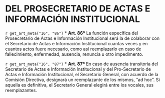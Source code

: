 # DEL PROSECRETARIO DE ACTAS E INFORMACIÓN INSTITUCIONAL {#cap16}

`r get_art_meta("16", "86")`
* **Art. 86º**
La función específica del Prosecretario de Actas e Información Institucional será la de colaborar con el Secretario de Actas e Información Institucional cuantas veces y en cuantos actos fuere necesario, como así reemplazarlo en caso de fallecimiento, enfermedad, ausencia, renuncia u otro impedimento.

`r get_art_meta("16", "87")`
* **Art. 87º**
En caso de ausencia transitoria del Secretario de Actas e Información Institucional y del Pro-Secretario de Actas e Información Institucional, el Secretario General, con acuerdo de la Comisión Directiva, designará un reemplazante de los mismos, “ad hoc”. Si aquella es definitiva, el Secretario General elegirá entre los vocales, sus reemplazantes.
